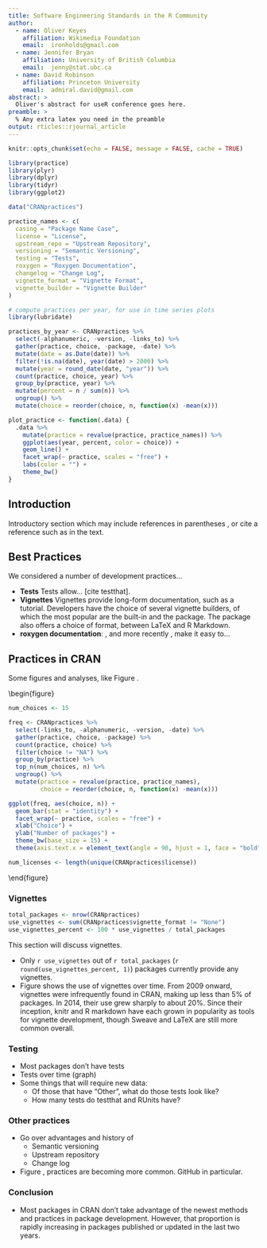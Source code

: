 ```yaml
---
title: Software Engineering Standards in the R Community
author:
  - name: Oliver Keyes
    affiliation: Wikimedia Foundation
    email:  ironholds@gmail.com
  - name: Jennifer Bryan
    affiliation: University of British Columbia
    email:  jenny@stat.ubc.ca
  - name: David Robinson
    affiliation: Princeton University
    email:  admiral.david@gmail.com
abstract: >
  Oliver's abstract for useR conference goes here.
preamble: >
  % Any extra latex you need in the preamble
output: rticles::rjournal_article
---
```


```r
knitr::opts_chunk$set(echo = FALSE, message = FALSE, cache = TRUE)
```

```r
library(practice)
library(plyr)
library(dplyr)
library(tidyr)
library(ggplot2)

data("CRANpractices")

practice_names <- c(
  casing = "Package Name Case",
  license = "License",
  upstream_repo = "Upstream Repository",
  versioning = "Semantic Versioning",
  testing = "Tests",
  roxygen = "Roxygen Documentation",
  changelog = "Change Log",
  vignette_format = "Vignette Format",
  vignette_builder = "Vignette Builder"
)
```

```r
# compute practices per year, for use in time series plots
library(lubridate)

practices_by_year <- CRANpractices %>%
  select(-alphanumeric, -version, -links_to) %>%
  gather(practice, choice, -package, -date) %>%
  mutate(date = as.Date(date)) %>%
  filter(!is.na(date), year(date) > 2000) %>%
  mutate(year = round_date(date, "year")) %>%
  count(practice, choice, year) %>%
  group_by(practice, year) %>%
  mutate(percent = n / sum(n)) %>%
  ungroup() %>%
  mutate(choice = reorder(choice, n, function(x) -mean(x)))
```

```r
plot_practice <- function(.data) {
  .data %>%
    mutate(practice = revalue(practice, practice_names)) %>%
    ggplot(aes(year, percent, color = choice)) +
    geom_line() +
    facet_wrap(~ practice, scales = "free") +
    labs(color = "") +
    theme_bw()
}
```


## Introduction

Introductory section which may include references in parentheses
\citep{R}, or cite a reference such as \citet{R} in the text.

## Best Practices

We considered a number of development practices...

* **Tests** Tests allow... [cite testthat].
* **Vignettes** Vignettes provide long-form documentation, such as a tutorial. Developers have the choice of several vignette builders, of which the most popular are the built-in \pkg{Sweave} and the \pkg{knitr} package. The \pkg{knitr} package also offers a choice of format, between LaTeX and R Markdown.
* **roxygen documentation**: \pkg{roxygen}, and more recently \pkg{roxygen2}, make it easy to...

## Practices in CRAN

Some figures and analyses, like Figure \ref{fig:CRAN_vignettes}.

\begin{figure}
```r
num_choices <- 15

freq <- CRANpractices %>%
  select(-links_to, -alphanumeric, -version, -date) %>%
  gather(practice, choice, -package) %>%
  count(practice, choice) %>%
  filter(choice != "NA") %>%
  group_by(practice) %>%
  top_n(num_choices, n) %>%
  ungroup() %>%
  mutate(practice = revalue(practice, practice_names),
         choice = reorder(choice, n, function(x) -mean(x)))

ggplot(freq, aes(choice, n)) +
  geom_bar(stat = "identity") +
  facet_wrap(~ practice, scales = "free") +
  xlab("Choice") +
  ylab("Number of packages") +
  theme_bw(base_size = 15) +
  theme(axis.text.x = element_text(angle = 90, hjust = 1, face = "bold"))
```

```r
num_licenses <- length(unique(CRANpractices$license))
```
\caption{Overview of software development practices on CRAN. Note that only the first `r num_choices` choices of license (out of `r num_licenses` used in CRAN) are shown. \label{fig:practices_overview}}
\end{figure}

### Vignettes

```r
total_packages <- nrow(CRANpractices)
use_vignettes <- sum(CRANpractices$vignette_format != "None")
use_vignettes_percent <- 100 * use_vignettes / total_packages
```

This section will discuss vignettes.

* Only `r use_vignettes` out of `r total_packages` (`r round(use_vignettes_percent, 1)`) packages currently provide any vignettes.
* Figure \ref{fig:vignettes_time} shows the use of vignettes over time. From 2009 onward, vignettes were infrequently found in CRAN, making up less than 5\% of packages. In 2014, their use grew sharply to about 20\%. Since their inception, knitr and R markdown have each grown in popularity as tools for vignette development, though Sweave and LaTeX are still more common overall.

\begin{figure}
```r
g1 <- practices_by_year %>%
  filter(practice == "vignette_format", choice != "None") %>%
  plot_practice()

g2 <- practices_by_year %>%
  filter(practice == "vignette_builder", choice != "None") %>%
  plot_practice()

library(gridExtra)
print(arrangeGrob(g1, g2, nrow = 1))
```
\caption{Use of particular vignette formats over time.\label{fig:vignettes_time}}
\end{figure}

### Testing

* Most packages don't have tests
* Tests over time (graph)
* Some things that will require new data:
  * Of those that have "Other", what do those tests look like?
  * How many tests do testthat and RUnits have?

### Other practices

\begin{figure}
```r
practices_by_year %>%
  filter(practice %in% c("upstream_repo", "versioning", "changelog", "roxygen"),
         !(choice %in% c("FALSE", "None/Other", "Email")),
         !is.na(choice)) %>%
  plot_practice()
```
\caption{Use of semantic versioning etc over time. \label{fig:other_practices_time}}
\end{figure}

* Go over advantages and history of
  * Semantic versioning
  * Upstream repository
  * Change log
* Figure \ref{fig:other_practices_time}, practices are becoming more common. GitHub in particular.

### Conclusion

* Most packages in CRAN don't take advantage of the newest methods and practices in package development. However, that proportion is rapidly increasing in packages published or updated in the last two years.

\bibliography{RJreferences}
